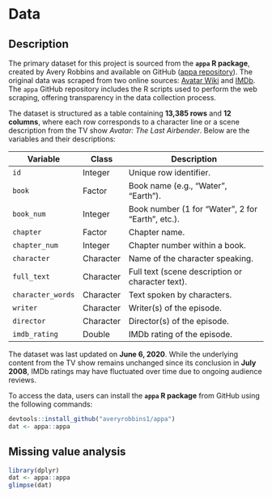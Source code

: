 # Data

## Description

The primary dataset for this project is sourced from the **`appa` R package**, created by Avery Robbins and available on GitHub ([appa repository](https://github.com/averyrobbins1/appa/tree/master)). The original data was scraped from two online sources: [Avatar Wiki](https://avatar.fandom.com/wiki/Avatar_Wiki) and  [IMDb](https://www.imdb.com/title/tt0417299/?ref_=fn_al_tt_2). The `appa` GitHub repository includes the R scripts used to perform the web scraping, offering transparency in the data collection process.

The dataset is structured as a table containing **13,385 rows** and **12 columns**, where each row corresponds to a character line or a scene description from the TV show *Avatar: The Last Airbender*. Below are the variables and their descriptions:

| Variable           | Class       | Description                                      |
|--------------------|-------------|--------------------------------------------------|
| `id`               | Integer     | Unique row identifier.                          |
| `book`             | Factor      | Book name (e.g., "Water", "Earth").             |
| `book_num`         | Integer     | Book number (1 for "Water", 2 for "Earth", etc.).|
| `chapter`          | Factor      | Chapter name.                                   |
| `chapter_num`      | Integer     | Chapter number within a book.                  |
| `character`        | Character   | Name of the character speaking.                |
| `full_text`        | Character   | Full text (scene description or character text).|
| `character_words`  | Character   | Text spoken by characters.                     |
| `writer`           | Character   | Writer(s) of the episode.                      |
| `director`         | Character   | Director(s) of the episode.                    |
| `imdb_rating`      | Double      | IMDb rating of the episode.                    |


The dataset was last updated on **June 6, 2020**. While the underlying content from the TV show remains unchanged since its conclusion in **July 2008**, IMDb ratings may have fluctuated over time due to ongoing audience reviews. 

To access the data, users can install the **`appa` R package** from GitHub using the following commands:

```r
devtools::install_github("averyrobbins1/appa")
dat <- appa::appa
```



## Missing value analysis
```r
library(dplyr)
dat <- appa::appa
glimpse(dat)
```

